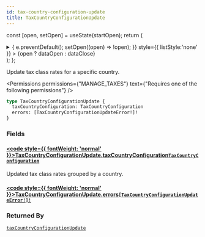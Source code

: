 ```yaml
---
id: tax-country-configuration-update
title: TaxCountryConfigurationUpdate
---
```






const [open, setOpen] = useState(startOpen);
return (
<details {...(open ? { open: true } : {})} className="details" style={{ border:'none', boxShadow:'none', background:'var(--ifm-background-color)' }}>
<summary
onClick={(e) => {
e.preventDefault();
setOpen((open) => !open);
}}
style={{ listStyle:'none' }} >
{open ? dataOpen : dataClose}
</summary>
{open && children}
</details>
);
};

Update tax class rates for a specific country.


<Badge text="Added in Saleor 3.9" class="badge badge--secondary margin-bottom--sm" />



<Permissions permissions={"MANAGE_TAXES"} text={"Requires one of the following permissions"} />


```graphql
type TaxCountryConfigurationUpdate {
  taxCountryConfiguration: TaxCountryConfiguration
  errors: [TaxCountryConfigurationUpdateError!]!
}
```

### Fields

#### [<code style={{ fontWeight: 'normal' }}>TaxCountryConfigurationUpdate.<b>taxCountryConfiguration</b></code>](#)<Bullet />[`TaxCountryConfiguration`](../../../api-reference/taxes/objects/tax-country-configuration.mdx) <Badge class="badge badge--secondary" text="object"/> <Badge class="badge badge--secondary" text="taxes"/>

Updated tax class rates grouped by a country.

#### [<code style={{ fontWeight: 'normal' }}>TaxCountryConfigurationUpdate.<b>errors</b></code>](#)<Bullet />[`[TaxCountryConfigurationUpdateError!]!`](../../../api-reference/taxes/objects/tax-country-configuration-update-error.mdx) <Badge class="badge badge--secondary" text="non-null"/> <Badge class="badge badge--secondary" text="object"/> <Badge class="badge badge--secondary" text="taxes"/>

### Returned By

[`taxCountryConfigurationUpdate`](../../../api-reference/taxes/mutations/tax-country-configuration-update.mdx) <Badge class="badge badge--secondary" text="mutation"/>

